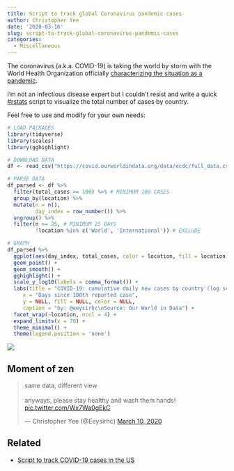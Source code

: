 ```yaml
---
title: Script to track global Coronavirus pandemic cases
author: Christopher Yee
date: '2020-03-16'
slug: script-to-track-global-coronavirus-pandemic-cases
categories:
  - Miscellaneous
---
```


The coronavirus (a.k.a. COVID-19) is taking the world by storm with the World Health Organization officially [characterizing the situation as a pandemic](https://www.who.int/dg/speeches/detail/who-director-general-s-opening-remarks-at-the-media-briefing-on-covid-19---11-march-2020).

I'm not an infectious disease expert but I couldn't resist and write a quick [#rstats](https://twitter.com/search?q=%23rstats) script to visualize the total number of cases by country. 

Feel free to use and modify for your own needs:

```r
# LOAD PACKAGES
library(tidyverse)
library(scales)
library(gghighlight)

# DOWNLOAD DATA
df <- read_csv("https://covid.ourworldindata.org/data/ecdc/full_data.csv")

# PARSE DATA
df_parsed <- df %>% 
  filter(total_cases >= 100) %>% # MINIMUM 100 CASES
  group_by(location) %>% 
  mutate(n = n(),
         day_index = row_number()) %>%  
  ungroup() %>% 
  filter(n >= 25, # MINIMUM 25 DAYS
         !location %in% c('World', 'International')) # EXCLUDE

# GRAPH
df_parsed %>% 
  ggplot(aes(day_index, total_cases, color = location, fill = location)) +
  geom_point() +
  geom_smooth() +
  gghighlight() +
  scale_y_log10(labels = comma_format()) +
  labs(title = "COVID-19: cumulative daily new cases by country (log scale)",
     x = "Days since 100th reported case",
     y = NULL, fill = NULL, color = NULL, 
     caption = "by: @eeysirhc\nSource: Our World in Data") +
  facet_wrap(~location, ncol = 4) +
  expand_limits(x = 70) +
  theme_minimal() +
  theme(legend.position = 'none')
```

![](/images/coronavirus-cases.png)

## Moment of zen

<blockquote class="twitter-tweet"><p lang="en" dir="ltr">same data, different view<br><br>anyways, please stay healthy and wash them hands! <a href="https://t.co/Wx7Wa0gEkC">pic.twitter.com/Wx7Wa0gEkC</a></p>&mdash; Christopher Yee (@Eeysirhc) <a href="https://twitter.com/Eeysirhc/status/1237469322601095168?ref_src=twsrc%5Etfw">March 10, 2020</a></blockquote> <script async src="https://platform.twitter.com/widgets.js" charset="utf-8"></script>



## Related

* [Script to track COVID-19 cases in the US](https://www.christopheryee.org/blog/script-to-track-covid-19-cases-in-the-us/)




